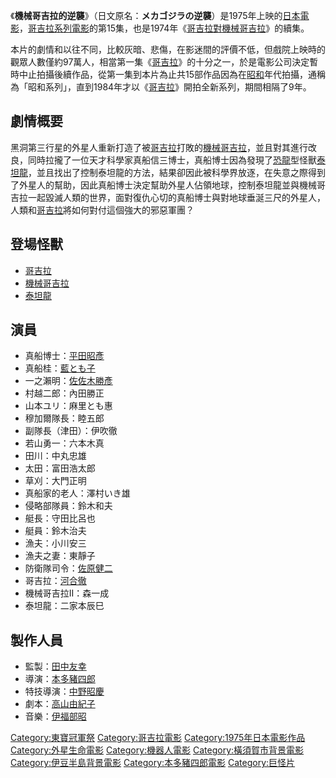 {{noteTA
|1=zh-cn:机械哥吉拉的逆袭; zh-tw:鐵甲哥吉拉的逆襲; zh-hk:機械哥吉拉的逆襲;
}}

{{Infobox Film
| name               = 機械哥吉拉的逆襲
| original_name      = メカゴジラの逆襲
| image              = 
| caption            = 
| director           = [[本多豬四郎|本多豬四郎]]
| producer           = [[田中友幸|田中友幸]]
| writer             = [[高山由紀子|高山由紀子]]
| starring           = [[平田昭彥|平田昭彥]]<br>[[藍とも子|藍とも子]]<br>[[佐佐木勝彥|佐佐木勝彥]]
| music              = [[伊福部昭|伊福部昭]]
| narrator           = 
| cinematography     = 富岡素敬
| editing            = 黒岩義民
| production_company = [[東寶電影公司|東寶]]
| distributor        = [[東寶電影公司|東寶]]
| released           = 1975年3月15日
| runtime            = 83分鐘
| country            = {{JPN}}
| language           = 日語
| budget             = 
| gross              = 
| preceded_by        = [[哥吉拉對機械哥吉拉|哥吉拉對機械哥吉拉]]
| followed_by        = [[哥吉拉_(1984年)|哥吉拉 (1984年)]]
| website            = 
| amg_id             = 
| imdb_id            = 
| cn_name            = 
| hk_name            = 
| tw_name            = 鐵甲哥吉拉的逆襲
}}
《'''機械哥吉拉的逆襲'''》（日文原名：'''メカゴジラの逆襲'''）是1975年上映的[[日本|日本]][[電影|電影]]，[[哥吉拉系列電影|哥吉拉系列電影]]的第15集，也是1974年《[[哥吉拉對機械哥吉拉|哥吉拉對機械哥吉拉]]》的續集。

本片的劇情和以往不同，比較灰暗、悲傷，在影迷間的評價不低，但戲院上映時的觀眾人數僅約97萬人，相當第一集《[[哥吉拉_(1954)|哥吉拉]]》的十分之一，於是電影公司決定暫時中止拍攝後續作品，從第一集到本片為止共15部作品因為在[[昭和|昭和]]年代拍攝，通稱為「昭和系列」，直到1984年才以《[[哥吉拉_(1984年)|哥吉拉]]》開拍全新系列，期間相隔了9年。

== 劇情概要 ==
黑洞第三行星的外星人重新打造了被[[哥吉拉|哥吉拉]]打敗的[[機械哥吉拉|機械哥吉拉]]，並且對其進行改良，同時拉攏了一位天才科學家真船信三博士，真船博士因為發現了[[恐龍|恐龍]]型怪獸[[泰坦龍|泰坦龍]]，並且找出了控制泰坦龍的方法，結果卻因此被科學界放逐，在失意之際得到了外星人的幫助，因此真船博士決定幫助外星人佔領地球，控制泰坦龍並與機械哥吉拉一起毀滅人類的世界，面對復仇心切的真船博士與對地球垂涎三尺的外星人，人類和[[哥吉拉|哥吉拉]]將如何對付這個強大的邪惡軍團？

== 登場怪獸 ==
* [[哥吉拉|哥吉拉]]
* [[機械哥吉拉|機械哥吉拉]]
* [[泰坦龙_(哥吉拉)|泰坦龍]]

== 演員 ==
* 真船博士：[[平田昭彥|平田昭彥]]
* 真船桂：[[藍とも子|藍とも子]]
* 一之瀨明：[[佐佐木勝彥|佐佐木勝彥]]
* 村越二郎：內田勝正
* 山本ユリ：麻里とも惠
* 穆加爾隊長：睦五郎
* 副隊長（津田）：伊吹徹
* 若山勇一：六本木真
* 田川：中丸忠雄
* 太田：富田浩太郎
* 草刈：大門正明
* 真船家的老人：澤村いき雄
* 侵略部隊員：鈴木和夫
* 艇長：守田比呂也
* 艇員：鈴木治夫
* 漁夫：小川安三
* 漁夫之妻：東靜子
* 防衛隊司令：[[佐原健二|佐原健二]]
* 哥吉拉：[[河合徹|河合徹]]
* 機械哥吉拉II：森一成
* 泰坦龍：二家本辰巳

== 製作人員 ==
* 監製：[[田中友幸|田中友幸]]
* 導演：[[本多豬四郎|本多豬四郎]]
* 特技導演：[[中野昭慶|中野昭慶]]
* 劇本：[[高山由紀子|高山由紀子]]
* 音樂：[[伊福部昭|伊福部昭]]

{{Godzilla}}
{{本多豬四郎監督作品}}
{{DEFAULTSORT:Mekagojira no gyakushu}}
[[Category:東寶冠軍祭|Category:東寶冠軍祭]]
[[Category:哥吉拉電影|Category:哥吉拉電影]]
[[Category:1975年日本電影作品|Category:1975年日本電影作品]]
[[Category:外星生命電影|Category:外星生命電影]]
[[Category:機器人電影|Category:機器人電影]]
[[Category:橫須賀市背景電影|Category:橫須賀市背景電影]]
[[Category:伊豆半島背景電影|Category:伊豆半島背景電影]]
[[Category:本多豬四郎電影|Category:本多豬四郎電影]]
[[Category:巨怪片|Category:巨怪片]]